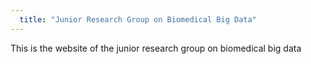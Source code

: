 ```yaml
---
  title: "Junior Research Group on Biomedical Big Data"
---
```

  
This is the website of the junior research group on biomedical big data